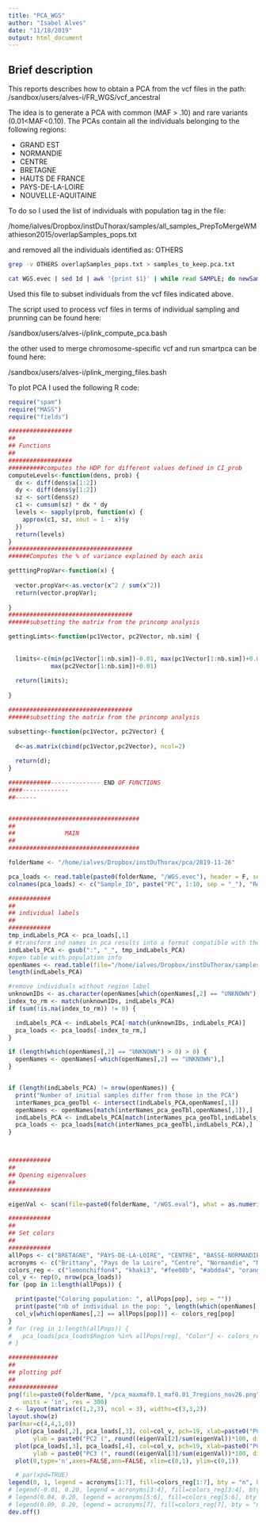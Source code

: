 ```yaml
---
title: "PCA_WGS"
author: "Isabel Alves"
date: "11/18/2019"
output: html_document
---
```


## Brief description
This reports describes how to obtain a PCA from the vcf files in the path: 
/sandbox/users/alves-i/FR_WGS/vcf_ancestral

The idea is to generate a PCA with common (MAF > .10) and rare variants (0.01<MAF<0.10). The PCAs contain all the individuals belonging to the following regions:

+ GRAND EST
+ NORMANDIE
+ CENTRE 
+ BRETAGNE
+ HAUTS DE FRANCE
+ PAYS-DE-LA-LOIRE
+ NOUVELLE-AQUITAINE

To do so I used the list of individuals with population tag in the file: 

/home/ialves/Dropbox/instDuThorax/samples/all_samples_PrepToMergeWMathieson2015/overlapSamples_pops.txt

and removed all the individuals identified as: OTHERS

```bash
grep -v OTHERS overlapSamples_pops.txt > samples_to_keep.pca.txt

cat WGS.evec | sed 1d | awk '{print $1}' | while read SAMPLE; do newSamNames=`echo $SAMPLE | sed 's/:/_/g'`; regions=`grep "$newSamNames" /home/ialves/Dropbox/instDuThorax/samples/all_samples_PrepToMergeWMathieson2015/sampleID_withCohort.txt | awk '{print $2}'`; grep "$SAMPLE" WGS.evec | sed "s/???/$regions/g" >> WGS.regions.evec; done

```



Used this file to subset individuals from the vcf files indicated above. 

The script used to process vcf files in terms of individual sampling and prunning can be found here: 

/sandbox/users/alves-i/plink_compute_pca.bash

the other used to merge chromosome-specific vcf and run smartpca can be found here:

/sandbox/users/alves-i/plink_merging_files.bash


To plot PCA I used the following R code: 

```r
require("spam")
require("MASS")
require("fields")

##################
##
## Functions
##
##################
##########computes the HDP for different values defined in CI_prob
computeLevels<-function(dens, prob) {
  dx <- diff(dens$x[1:2])
  dy <- diff(dens$y[1:2])
  sz <- sort(dens$z)
  c1 <- cumsum(sz) * dx * dy
  levels <- sapply(prob, function(x) {
    approx(c1, sz, xout = 1 - x)$y
  })
  return(levels)
}
###################################
######Computes the % of variance explained by each axis

getttingPropVar<-function(x) {
  
  vector.propVar<-as.vector(x^2 / sum(x^2))
  return(vector.propVar);
  
}
###################################
######subsetting the matrix from the princomp analysis

gettingLimts<-function(pc1Vector, pc2Vector, nb.sim) {
  
  
  limits<-c(min(pc1Vector[1:nb.sim])-0.01, max(pc1Vector[1:nb.sim])+0.01, min(pc2Vector[1:nb.sim])-0.01,
            max(pc2Vector[1:nb.sim])+0.01)
  
  return(limits);
  
}

###################################
######subsetting the matrix from the princomp analysis

subsetting<-function(pc1Vector, pc2Vector) {
  
  d<-as.matrix(cbind(pc1Vector,pc2Vector), ncol=2)
  
  return(d);
}

############-------------- END OF FUNCTIONS
####-------------
##------


#####################################
##
##              MAIN
##
#####################################

folderName <- "/home/ialves/Dropbox/instDuThorax/pca/2019-11-26"

pca_loads <- read.table(paste0(folderName, "/WGS.evec"), header = F, sep = "", skip = 1)
colnames(pca_loads) <- c("Sample_ID", paste("PC", 1:10, sep = "_"), "Region")

############
##
## individual labels
##
############
tmp_indLabels_PCA <- pca_loads[,1]
# #transform ind names in pca results into a format compatible with the file "labels_indvs_to_keep_overPCA.txt"
indLabels_PCA <- gsub(":", "_", tmp_indLabels_PCA)
#open table with population info
openNames <- read.table(file="/home/ialves/Dropbox/instDuThorax/samples/all_samples_PrepToMergeWMathieson2015/sampleID_withCohort.txt", header = F)
length(indLabels_PCA)

#remove individuals without region label
unknownIDs <- as.character(openNames[which(openNames[,2] == "UNKNOWN"),1])
index_to_rm <- match(unknownIDs, indLabels_PCA)
if (sum(!is.na(index_to_rm)) != 0) {

  indLabels_PCA <- indLabels_PCA[-match(unknownIDs, indLabels_PCA)]
  pca_loads <- pca_loads[-index_to_rm,]
}

if (length(which(openNames[,2] == "UNKNOWN") > 0) > 0) {
  openNames <- openNames[-which(openNames[,2] == "UNKNOWN"),]
}


if (length(indLabels_PCA) != nrow(openNames)) {
  print("Number of initial samples differ from those in the PCA")
  interNames_pca_geoTbl <- intersect(indLabels_PCA,openNames[,1])
  openNames <- openNames[match(interNames_pca_geoTbl,openNames[,1]),]
  indLabels_PCA <- indLabels_PCA[match(interNames_pca_geoTbl,indLabels_PCA)]
  pca_loads <- pca_loads[match(interNames_pca_geoTbl,indLabels_PCA),]
}



############
##
## Opening eigenvalues
##
############

eigenVal <- scan(file=paste0(folderName, "/WGS.eval"), what = as.numeric())[-1]

############
##
## Set colors
##
############
allPops <- c("BRETAGNE", "PAYS-DE-LA-LOIRE", "CENTRE", "BASSE-NORMANDIE.HAUTE-NORMANDIE", "LIMOUSIN.POITOU-CHARENTES", "NORD-PAS-DE-CALAIS.PICARDIE", "ALSACE.LORRAINE")
acronyms <- c("Brittany", "Pays de la Loire", "Centre", "Normandie", "Nouvelle Aquitaine", "Hautes de France", "Grand Est")
colors_reg <- c("lemonchiffon4", "khaki3", "#fee08b", "#abdda4", "orange3", "lightseagreen", "steelblue4")
col_v <- rep(0, nrow(pca_loads))
for (pop in 1:length(allPops)) {

  print(paste("Coloring population: ", allPops[pop], sep = ""))
  print(paste("nb of individual in the pop: ", length(which(openNames[,2] == allPops[pop])), sep = ""))
  col_v[which(openNames[,2] == allPops[pop])] <- colors_reg[pop]
}
# for (reg in 1:length(allPops)) {
#   pca_loads[pca_loads$Region %in% allPops[reg], "Color"] <- colors_reg[reg] 
# }

##############
##
## plotting pdf 
##
##############
png(file=paste0(folderName, "/pca_maxmaf0.1_maf0.01_7regions_nov26.png"), height=3, width = 7,
    units = 'in', res = 300)
z <- layout(matrix(c(1,2,3), ncol = 3), widths=c(3,3,2))
layout.show(z)
par(mar=c(4,4,1,0))
  plot(pca_loads[,2], pca_loads[,3], col=col_v, pch=19, xlab=paste0("PC1 (", round((eigenVal[1]/sum(eigenVal))*100, digits = 3), "%)"),
       ylab = paste0("PC2 (", round((eigenVal[2]/sum(eigenVal))*100, digits = 3), "%)"))
  plot(pca_loads[,3], pca_loads[,4], col=col_v, pch=19, xlab=paste0("PC2 (", round((eigenVal[2]/sum(eigenVal))*100, digits = 3), "%)"),
       ylab = paste0("PC3 (", round((eigenVal[3]/sum(eigenVal))*100, digits = 3), "%)"))
  plot(0,type='n',axes=FALSE,ann=FALSE, xlim=c(0,1), ylim=c(0,1))

  # par(xpd=TRUE)
legend(0, 1, legend = acronyms[1:7], fill=colors_reg[1:7], bty = "n", border = "white", cex = 0.8)
# legend(-0.01, 0.20, legend = acronyms[3:4], fill=colors_reg[3:4], bty = "n")
# legend(0.04, 0.20, legend = acronyms[5:6], fill=colors_reg[5:6], bty = "n")
# legend(0.09, 0.20, legend = acronyms[7], fill=colors_reg[7], bty = "n")
dev.off()

```

